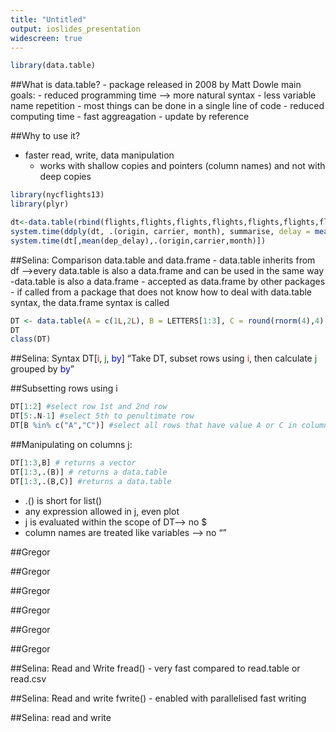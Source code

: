 ```yaml
---
title: "Untitled"
output: ioslides_presentation
widescreen: true
---
```


```r

library(data.table)
```
##What is data.table?
- package released in 2008 by Matt Dowle
main goals:
- reduced programming time --> more natural syntax
  - less variable name repetition
  - most things can be done in a single line of code
- reduced computing time
  - fast aggreagation
  - update by reference
  
##Why to use it?

  - faster read, write, data manipulation
    - works with shallow copies and pointers (column names) and not with deep copies
  
```r
library(nycflights13)
library(plyr)
```
```r
dt<-data.table(rbind(flights,flights,flights,flights,flights,flights,flights,flights,flights,flights,flights))
system.time(ddply(dt, .(origin, carrier, month), summarise, delay = mean(dep_delay)))
system.time(dt[,mean(dep_delay),.(origin,carrier,month)])
```

##Selina: Comparison data.table and data.frame
  - data.table inherits from df
    -->every data.table is also a data.frame and can be used in the same way
    -data.table is also a data.frame
  - accepted as data.frame by other packages
  - if called from a package that does not know how to deal with data.table syntax, the data.frame syntax is called
  
```r
DT <- data.table(A = c(1L,2L), B = LETTERS[1:3], C = round(rnorm(4),4), D = 1:12)
DT
class(DT)
```



##Selina: Syntax
DT[<span style="color:red">i</span>, <span style="color:green">j</span>, <span style="color:blue">by</span>]
"Take DT, subset rows using <span style="color:red">i</span>, then calculate <span style="color:green">j</span> grouped by <span style="color:blue">by</span>"




##Subsetting rows using i
```r
DT[1:2] #select row 1st and 2nd row
DT[5:.N-1] #select 5th to penultimate row
DT[B %in% c("A","C")] #select all rows that have value A or C in column B

```
##Manipulating on columns j:
```r
DT[1:3,B] # returns a vector
DT[1:3,.(B)] # returns a data.table
DT[1:3,.(B,C)] #returns a data.table

```
- .() is short for list()
- any expression allowed in j, even plot
- j is evaluated within the scope of DT--> no $
- column names are treated like variables --> no ""


##Gregor

##Gregor

##Gregor

##Gregor

##Gregor

##Gregor

##Selina: Read and Write
fread()
- very fast compared to read.table or read.csv

##Selina: Read and write
fwrite()
- enabled with parallelised fast writing

##Selina: read and write


